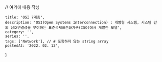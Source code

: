 
// 여기에 내용 작성

    title: 'OSI 7계층',
    description: 'OSI(Open Systems Interconnection) : 개방형 시스템, 시스템 간의 상호연결성을 부여하는 표준국제표준화기구(ISO)에서 개발한 모델',
    category: '',
    series: '',
    tags: ['Network'], // # 포함하지 않는 string array
    postedAt: '2022. 02. 13',
}